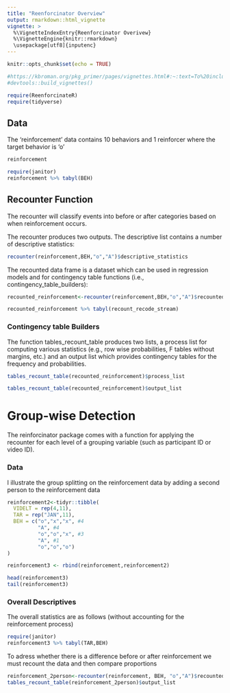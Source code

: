 ```yaml
---
title: "Reenforcinator Overview"
output: rmarkdown::html_vignette
vignette: >
  %\VignetteIndexEntry{Reenforcinator Overivew}
  %\VignetteEngine{knitr::rmarkdown}
  \usepackage[utf8]{inputenc}
---
```


```r
knitr::opts_chunk$set(echo = TRUE)

#https://kbroman.org/pkg_primer/pages/vignettes.html#:~:text=To%20include%20an%20R%20Markdown%20document%20as%20a,vignette%20will%20be%20in%20the%20inst%2Fdoc%20folder.%20
#devtools::build_vignettes() 
```

```r
require(ReenforcinateR)
require(tidyverse)
```

## Data

The 'reinforcement' data contains 10 behaviors and 1 reinforcer where the target behavior is 'o'

```r
reinforcement
```

```r
require(janitor)
reinforcement %>% tabyl(BEH)
```

## Recounter Function 

The recounter will classify events into before or after categories based on when reinforcement occurs. 

The recounter produces two outputs. The descriptive list contains a number of descriptive statistics:

```r
recounter(reinforcement,BEH,"o","A")$descriptive_statistics
```


The recounted data frame is a dataset which can be used in regression models and for contingency table functions (i.e., contingency_table_builders):

```r
recounted_reinforcement<-recounter(reinforcement,BEH,"o","A")$recounted_data_frame
```

```r
recounted_reinforcement %>% tabyl(recount_recode_stream)
```

### Contingency table Builders

The function tables_recount_table produces two lists, a process list for computing various statistics (e.g., row wise probabilities, F tables without margins, etc.) and an output list which provides contingency tables for the frequency and probabilities. 


```r
tables_recount_table(recounted_reinforcement)$process_list
```

```r
tables_recount_table(recounted_reinforcement)$output_list
```

# Group-wise Detection

The reinforcinator package comes with a function for applying the recounter for each level of a grouping variable (such as participant ID or video ID). 

### Data 
I illustrate the group splitting on the reinforcement data by adding a second person to the reinforcement data 
```r

reinforcement2<-tidyr::tibble(
  VIDELT = rep(4,11),
  TAR = rep("JAN",11),
  BEH = c("o","x","x", #4
          "A", #4
          "o","o","x", #3
          "A", #1
          "o","o","o")
)

reinforcement3 <- rbind(reinforcement,reinforcement2)

head(reinforcement3)
tail(reinforcement3)

```


### Overall Descriptives
The overall statistics are as follows (without accounting for the reinforcement process)
```r
require(janitor)
reinforcement3 %>% tabyl(TAR,BEH)

```


To adress whether there is a difference before or after reinforcement we must recount the data and then compare proportions
```r
reinforcement_2person<-recounter(reinforcement, BEH, "o","A")$recounted_data_frame
tables_recount_table(reinforcement_2person)$output_list
```

